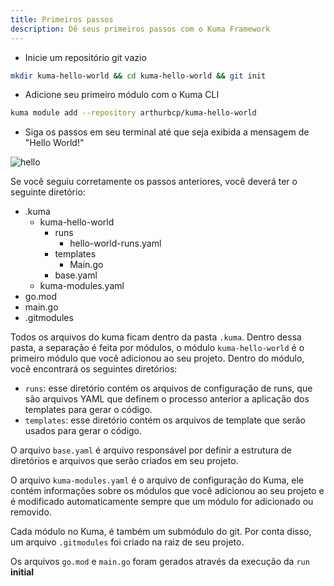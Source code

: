 ```yaml
---
title: Primeiros passos
description: Dê seus primeiros passos com o Kuma Framework
---
```




- Inicie um repositório git vazio

```bash
mkdir kuma-hello-world && cd kuma-hello-world && git init
```

- Adicione seu primeiro módulo com o Kuma CLI

```bash
kuma module add --repository arthurbcp/kuma-hello-world
```

- Siga os passos em seu terminal até que seja exibida a mensagem de "Hello World!"

![hello](https://github.com/user-attachments/assets/bf9c603f-1f58-4cde-ae9a-935bc6857f2f)



Se você seguiu corretamente os passos anteriores, você deverá ter o seguinte diretório:
<FileTree>
- .kuma
    - kuma-hello-world
        - runs
            - hello-world-runs.yaml 
        - templates
           -  Main.go
        - base.yaml
    - kuma-modules.yaml
- go.mod
- main.go
- .gitmodules
</FileTree>

Todos os arquivos do kuma ficam dentro da pasta `.kuma`. Dentro dessa pasta, a separação é feita por módulos,
o módulo `kuma-hello-world` é o primeiro módulo que você adicionou ao seu projeto.
Dentro do módulo, você encontrará os seguintes diretórios:

- `runs`: esse diretório contém os arquivos de configuração de runs, que são arquivos YAML que definem o processo anterior a aplicação dos templates para gerar o código.
- `templates`: esse diretório contém os arquivos de template que serão usados para gerar o código.

O arquivo `base.yaml` é arquivo responsável por definir a estrutura de diretórios e arquivos que serão criados em seu projeto.

O arquivo `kuma-modules.yaml` é o arquivo de configuração do Kuma, ele contém informações sobre os módulos que você adicionou ao seu projeto e é modificado automaticamente sempre que um módulo for adicionado ou removido.

Cada módulo no Kuma, é também um submódulo do git. Por conta disso, um arquivo `.gitmodules` foi criado na raiz de seu projeto.

Os arquivos `go.mod` e `main.go` foram gerados através da execução da `run` **initial**